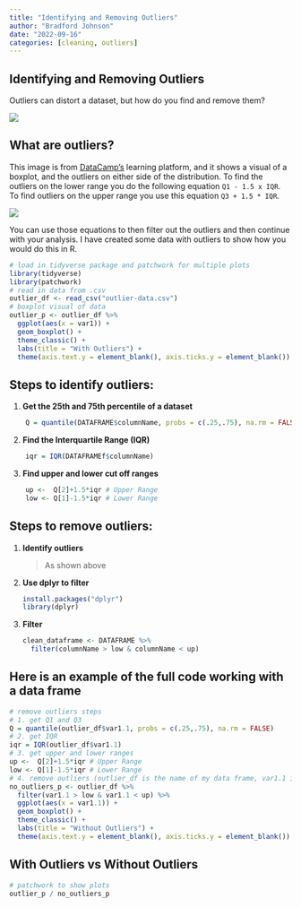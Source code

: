 ```yaml
---
title: "Identifying and Removing Outliers"
author: "Bradford Johnson"
date: "2022-09-16"
categories: [cleaning, outliers]
---
```


## **Identifying and Removing Outliers**

Outliers can distort a dataset, but how do you find and remove them?

![](rupert-britton-l37N7a1lL6w-unsplash.jpg)

## What are outliers?

This image is from [DataCamp's](https://campus.datacamp.com/courses/introduction-to-statistics-in-r/summary-statistics?ex=10) learning platform, and it shows a visual of a boxplot, and the outliers on either side of the distribution. To find the outliers on the lower range you do the following equation `Q1 - 1.5 x IQR`. To find outliers on the upper range you use this equation `Q3 + 1.5 * IQR`.

![](data-camp-outliers.png)

You can use those equations to then filter out the outliers and then continue with your analysis. I have created some data with outliers to show how you would do this in R.

```r
# load in tidyverse package and patchwork for multiple plots
library(tidyverse)
library(patchwork)
# read in data from .csv
outlier_df <- read_csv("outlier-data.csv")
# boxplot visual of data
outlier_p <- outlier_df %>%
  ggplot(aes(x = var1)) +
  geom_boxplot() + 
  theme_classic() +
  labs(title = "With Outliers") +
  theme(axis.text.y = element_blank(), axis.ticks.y = element_blank())
```

## Steps to identify outliers:

1.  **Get the 25th and 75th percentile of a dataset**

``` r
    Q = quantile(DATAFRAME$columnName, probs = c(.25,.75), na.rm = FALSE)
```

2.  **Find the Interquartile Range (IQR)**

``` r
    iqr = IQR(DATAFRAMEf$columnName)
```

3.  **Find upper and lower cut off ranges**

``` r
    up <-  Q[2]+1.5*iqr # Upper Range
    low <- Q[1]-1.5*iqr # Lower Range
```

## Steps to remove outliers:

1.  **Identify outliers**

    > As shown above

2.  **Use dplyr to filter**

    ``` r
    install.packages("dplyr") 
    library(dplyr)
    ```

3.  **Filter**

    ``` r
    clean_dataframe <- DATAFRAME %>%
      filter(columnName > low & columnName < up)
    ```

## Here is an example of the full code working with a data frame

```r
# remove outliers steps
# 1. get Q1 and Q3 
Q = quantile(outlier_df$var1.1, probs = c(.25,.75), na.rm = FALSE)
# 2. get IQR
iqr = IQR(outlier_df$var1.1)
# 3. get upper and lower ranges
up <-  Q[2]+1.5*iqr # Upper Range  
low <- Q[1]-1.5*iqr # Lower Range
# 4. remove outliers (outlier_df is the name of my data frame, var1.1 is the name of the column that I am removing outliers from)
no_outliers_p <- outlier_df %>%
  filter(var1.1 > low & var1.1 < up) %>%
  ggplot(aes(x = var1.1)) +
  geom_boxplot() + 
  theme_classic() +
  labs(title = "Without Outliers") +
  theme(axis.text.y = element_blank(), axis.ticks.y = element_blank())
```

## With Outliers vs Without Outliers

```r
# patchwork to show plots
outlier_p / no_outliers_p
```
